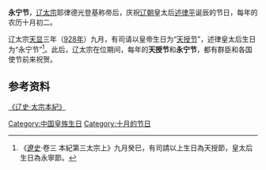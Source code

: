 '''永宁节'''，[[辽太宗|辽太宗]]耶律德光登基称帝后，庆祝[[辽朝|辽朝]]皇太后[[述律平|述律平]]诞辰的节日，每年的农历十月初二。

辽太宗[[天显|天显]]三年（[[928年|928年]]）九月，有司请以皇帝生日为“[[天授节|天授节]]”，述律皇太后生日为“永宁节”<ref>《[[遼史|遼史]]·卷三 本紀第三太宗上》九月癸巳，有司請以上生日為天授節，皇太后生日為永寧節。</ref>。此后，辽太宗在位期间，每年的'''天授节'''和'''永宁节'''，都有群臣和各国使节前来祝贺。

==参考资料==
[http://www.guoxue123.com/shibu/0101/00liaos/002.htm 《辽史·太宗本紀》] {{Wayback|url=http://www.guoxue123.com/shibu/0101/00liaos/002.htm |date=20180726231209 }}

{{Holiday-stub}}

[[Category:中国皇族生日|Category:中国皇族生日]]
[[Category:十月的节日|Category:十月的节日]]